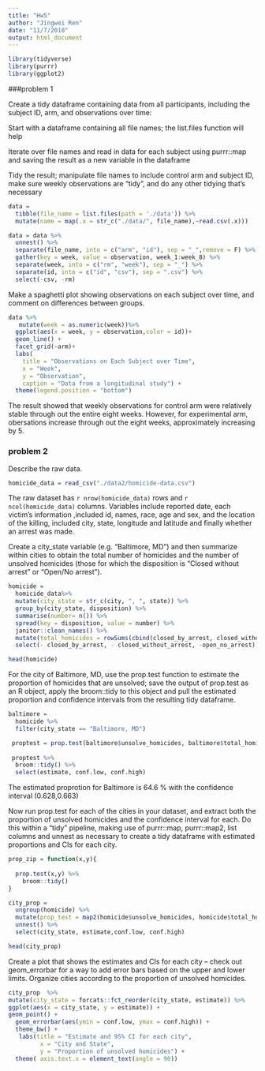 ```yaml
---
title: "Hw5"
author: "Jingwei Ren"
date: "11/7/2018"
output: html_document
---
```


```r
library(tidyverse)
library(purrr)
library(ggplot2)
```

###problem 1

Create a tidy dataframe containing data from all participants, including the subject ID, arm, and observations over time:

Start with a dataframe containing all file names; the list.files function will help

Iterate over file names and read in data for each subject using purrr::map and saving the result as a new variable in the dataframe

Tidy the result; manipulate file names to include control arm and subject ID, make sure weekly observations are “tidy”, and do any other tidying that’s necessary

```r
data = 
  tibble(file_name = list.files(path = './data')) %>% 
  mutate(name = map(.x = str_c("./data/", file_name),~read.csv(.x))) 

data = data %>%
  unnest() %>% 
  separate(file_name, into = c("arm", "id"), sep = "_",remove = F) %>% 
  gather(key = week, value = observation, week_1:week_8) %>% 
  separate(week, into = c("rm", "week"), sep = "_") %>%
  separate(id, into = c("id", "csv"), sep = ".csv") %>%
  select(-csv, -rm)
```

Make a spaghetti plot showing observations on each subject over time, and comment on differences between groups.

```r

data %>% 
   mutate(week = as.numeric(week))%>%
  ggplot(aes(x = week, y = observation,color = id))+
  geom_line() +
  facet_grid(~arm)+
  labs(
    title = "Observations on Each Subject over Time",
    x = "Week",
    y = "Observation",
    caption = "Data from a longitudinal study") +
  theme(legend.position = "bottom")
```

The result showed that weekly observations for control arm were relatively stable through out the entire eight weeks. However, for experimental arm, obersations increase through out the eight weeks, approximately increasing by 5.



### problem 2

Describe the raw data. 

```r

homicide_data = read_csv("./data2/homicide-data.csv") 

```

The raw dataset has `r nrow(homicide_data)` rows and `r ncol(homicide_data)` columns. Variables include reported date, each victim's information ,included id, names, race, age and sex, and   the location of the killing, included city, state, longitude and latitude and finally whether an arrest was made.

Create a city_state variable (e.g. “Baltimore, MD”) and then summarize within cities to obtain the total number of homicides and the number of unsolved homicides (those for which the disposition is “Closed without arrest” or “Open/No arrest”).

```r
homicide = 
  homicide_data%>%
  mutate(city_state = str_c(city, ", ", state)) %>%
  group_by(city_state, disposition) %>%
  summarise(number= n()) %>%
  spread(key = disposition, value = number) %>%
  janitor::clean_names() %>%
  mutate(total_homicides = rowSums(cbind(closed_by_arrest, closed_without_arrest, open_no_arrest), na.rm = T), unsolve_homicides = rowSums(cbind(closed_without_arrest, open_no_arrest), na.rm = T)) %>%
  select(- closed_by_arrest, - closed_without_arrest, -open_no_arrest)

head(homicide)

```

For the city of Baltimore, MD, use the prop.test function to estimate the proportion of homicides that are unsolved; save the output of prop.test as an R object, apply the broom::tidy to this object and pull the estimated proportion and confidence intervals from the resulting tidy dataframe.

```r
baltimore = 
  homicide %>%
  filter(city_state == "Baltimore, MD")

 proptest = prop.test(baltimore$unsolve_homicides, baltimore$total_homicides)
 
 proptest %>% 
  broom::tidy() %>% 
  select(estimate, conf.low, conf.high)
```

The estimated proprotion for Baltimore is 64.6 % with the confidence interval (0.628,0.663)


Now run prop.test for each of the cities in your dataset, and extract both the proportion of unsolved homicides and the confidence interval for each. Do this within a “tidy” pipeline, making use of purrr::map, purrr::map2, list columns and unnest as necessary to create a tidy dataframe with estimated proportions and CIs for each city.

```r
prop_zip = function(x,y){
  
  prop.test(x,y) %>%
    broom::tidy()
}

city_prop =
  ungroup(homicide) %>%
  mutate(prop_test = map2(homicide$unsolve_homicides, homicide$total_homicides, prop_zip))%>%
  unnest() %>%
  select(city_state, estimate,conf.low, conf.high)

head(city_prop)
```
Create a plot that shows the estimates and CIs for each city – check out geom_errorbar for a way to add error bars based on the upper and lower limits. Organize cities according to the proportion of unsolved homicides.

```r
city_prop  %>%
mutate(city_state = forcats::fct_reorder(city_state, estimate)) %>% 
ggplot(aes(x = city_state, y = estimate)) +
geom_point() +
  geom_errorbar(aes(ymin = conf.low, ymax = conf.high)) +
  theme_bw() +
   labs(title = "Estimate and 95% CI for each city", 
         x = "City and State", 
         y = "Proportion of unsolved homicides") +
  theme( axis.text.x = element_text(angle = 90))
```

